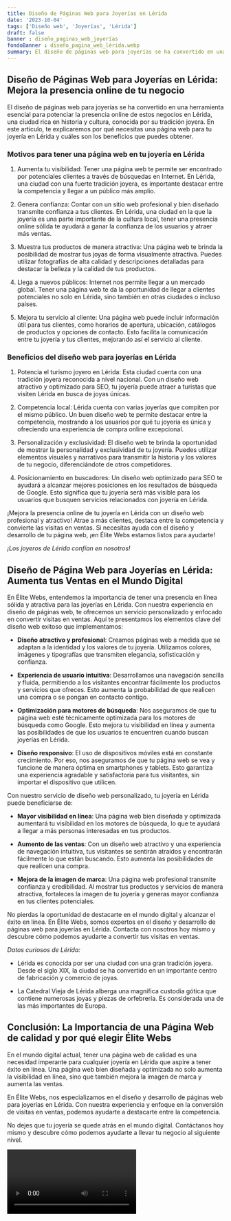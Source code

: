 ```yaml
---
title: Diseño de Páginas Web para Joyerías en Lérida
date: '2023-10-04'
tags: ['Diseño web', 'Joyerías', 'Lérida']
draft: false
banner : diseño_paginas_web_joyerías
fondoBanner : diseño_pagina_web_lérida.webp
summary: El diseño de páginas web para joyerías se ha convertido en una herramienta esencial para potenciar la presencia online de estos negocios en Lérida, una ciudad rica en historia y cultura, conocida por su tradición joyera. En este artículo, te explicaremos por qué necesitas una página web para tu joyería en Lérida y cuáles son los beneficios que puedes obtener.
---
```


## Diseño de Páginas Web para Joyerías en Lérida: Mejora la presencia online de tu negocio

El diseño de páginas web para joyerías se ha convertido en una herramienta esencial para potenciar la presencia online de estos negocios en Lérida, una ciudad rica en historia y cultura, conocida por su tradición joyera. En este artículo, te explicaremos por qué necesitas una página web para tu joyería en Lérida y cuáles son los beneficios que puedes obtener.

### Motivos para tener una página web en tu joyería en Lérida

1. Aumenta tu visibilidad: Tener una página web te permite ser encontrado por potenciales clientes a través de búsquedas en Internet. En Lérida, una ciudad con una fuerte tradición joyera, es importante destacar entre la competencia y llegar a un público más amplio.

2. Genera confianza: Contar con un sitio web profesional y bien diseñado transmite confianza a tus clientes. En Lérida, una ciudad en la que la joyería es una parte importante de la cultura local, tener una presencia online sólida te ayudará a ganar la confianza de los usuarios y atraer más ventas.

3. Muestra tus productos de manera atractiva: Una página web te brinda la posibilidad de mostrar tus joyas de forma visualmente atractiva. Puedes utilizar fotografías de alta calidad y descripciones detalladas para destacar la belleza y la calidad de tus productos.

4. Llega a nuevos públicos: Internet nos permite llegar a un mercado global. Tener una página web te da la oportunidad de llegar a clientes potenciales no solo en Lérida, sino también en otras ciudades o incluso países.

5. Mejora tu servicio al cliente: Una página web puede incluir información útil para tus clientes, como horarios de apertura, ubicación, catálogos de productos y opciones de contacto. Esto facilita la comunicación entre tu joyería y tus clientes, mejorando así el servicio al cliente.

### Beneficios del diseño web para joyerías en Lérida

1. Potencia el turismo joyero en Lérida: Esta ciudad cuenta con una tradición joyera reconocida a nivel nacional. Con un diseño web atractivo y optimizado para SEO, tu joyería puede atraer a turistas que visiten Lérida en busca de joyas únicas.

2. Competencia local: Lérida cuenta con varias joyerías que compiten por el mismo público. Un buen diseño web te permite destacar entre la competencia, mostrando a los usuarios por qué tu joyería es única y ofreciendo una experiencia de compra online excepcional.

3. Personalización y exclusividad: El diseño web te brinda la oportunidad de mostrar la personalidad y exclusividad de tu joyería. Puedes utilizar elementos visuales y narrativos para transmitir la historia y los valores de tu negocio, diferenciándote de otros competidores.

4. Posicionamiento en buscadores: Un diseño web optimizado para SEO te ayudará a alcanzar mejores posiciones en los resultados de búsqueda de Google. Esto significa que tu joyería será más visible para los usuarios que busquen servicios relacionados con joyería en Lérida.

¡Mejora la presencia online de tu joyería en Lérida con un diseño web profesional y atractivo! Atrae a más clientes, destaca entre la competencia y convierte las visitas en ventas. Si necesitas ayuda con el diseño y desarrollo de tu página web, ¡en Élite Webs estamos listos para ayudarte!

_¡Los joyeros de Lérida confían en nosotros!_

<GifSeo />

<Cta />

## Diseño de Página Web para Joyerías en Lérida: Aumenta tus Ventas en el Mundo Digital

En Élite Webs, entendemos la importancia de tener una presencia en línea sólida y atractiva para las joyerías en Lérida. Con nuestra experiencia en diseño de páginas web, te ofrecemos un servicio personalizado y enfocado en convertir visitas en ventas. Aquí te presentamos los elementos clave del diseño web exitoso que implementamos:

- **Diseño atractivo y profesional**: Creamos páginas web a medida que se adaptan a la identidad y los valores de tu joyería. Utilizamos colores, imágenes y tipografías que transmiten elegancia, sofisticación y confianza.

- **Experiencia de usuario intuitiva**: Desarrollamos una navegación sencilla y fluida, permitiendo a los visitantes encontrar fácilmente los productos y servicios que ofreces. Esto aumenta la probabilidad de que realicen una compra o se pongan en contacto contigo.

- **Optimización para motores de búsqueda**: Nos aseguramos de que tu página web esté técnicamente optimizada para los motores de búsqueda como Google. Esto mejora tu visibilidad en línea y aumenta las posibilidades de que los usuarios te encuentren cuando buscan joyerías en Lérida.

- **Diseño responsivo**: El uso de dispositivos móviles está en constante crecimiento. Por eso, nos aseguramos de que tu página web se vea y funcione de manera óptima en smartphones y tablets. Esto garantiza una experiencia agradable y satisfactoria para tus visitantes, sin importar el dispositivo que utilicen.

Con nuestro servicio de diseño web personalizado, tu joyería en Lérida puede beneficiarse de:

- **Mayor visibilidad en línea**: Una página web bien diseñada y optimizada aumentará tu visibilidad en los motores de búsqueda, lo que te ayudará a llegar a más personas interesadas en tus productos.

- **Aumento de las ventas**: Con un diseño web atractivo y una experiencia de navegación intuitiva, tus visitantes se sentirán atraídos y encontrarán fácilmente lo que están buscando. Esto aumenta las posibilidades de que realicen una compra.

- **Mejora de la imagen de marca**: Una página web profesional transmite confianza y credibilidad. Al mostrar tus productos y servicios de manera atractiva, fortaleces la imagen de tu joyería y generas mayor confianza en tus clientes potenciales.

No pierdas la oportunidad de destacarte en el mundo digital y alcanzar el éxito en línea. En Élite Webs, somos expertos en el diseño y desarrollo de páginas web para joyerías en Lérida. Contacta con nosotros hoy mismo y descubre cómo podemos ayudarte a convertir tus visitas en ventas.

*Datos curiosos de Lérida:*

- Lérida es conocida por ser una ciudad con una gran tradición joyera. Desde el siglo XIX, la ciudad se ha convertido en un importante centro de fabricación y comercio de joyas.

- La Catedral Vieja de Lérida alberga una magnífica custodia gótica que contiene numerosas joyas y piezas de orfebrería. Es considerada una de las más importantes de Europa.

## Conclusión: La Importancia de una Página Web de calidad y por qué elegir Élite Webs

En el mundo digital actual, tener una página web de calidad es una necesidad imperante para cualquier joyería en Lérida que aspire a tener éxito en línea. Una página web bien diseñada y optimizada no solo aumenta la visibilidad en línea, sino que también mejora la imagen de marca y aumenta las ventas.

En Élite Webs, nos especializamos en el diseño y desarrollo de páginas web para joyerías en Lérida. Con nuestra experiencia y enfoque en la conversión de visitas en ventas, podemos ayudarte a destacarte entre la competencia.

No dejes que tu joyería se quede atrás en el mundo digital. Contáctanos hoy mismo y descubre cómo podemos ayudarte a llevar tu negocio al siguiente nivel.

<Video />

<CtaBot job='Joyerías' city='Lérida'/>

<Gmaps query='Lérida+españa+maps' />